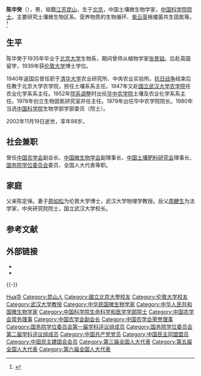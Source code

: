 '''陈华癸'''（{{bd|1914年|1月11日|2002年|11月19日|catIdx=Chen陈}}），男，祖籍[[江苏|江苏]][[昆山县|昆山]]，生于[[北京|北京]]，中国土壤微生物学家，[[中国科学院院士|中国科学院院士]]。主要研究土壤微生物区系、营养物质的生物循环、[[紫云英|紫云英]]根瘤菌共生固氮等。<ref>{{Cite book|title=中华当代文化名人大辞典|author=张品兴, 殷登祥, 陈有进等主编|publisher=中国广播电视出版社|year=1992|isbn=9787504315137|location=北京|pages=}}</ref>

== 生平 ==
陈华癸于1935年毕业于[[北京大学|北京大学]]生物系，期间曾师从植物学家[[张景钺|张景钺]]。后赴英国留学，1939年获[[伦敦大学|伦敦大学]]博士学位。

1940年返国后曾任职于[[清华大学|清华大学]]农业研究所、中央农业实验所。[[抗日战争|抗日战争]]结束后任教于北京大学农学院，担任土壤系系主任。1947年又赴[[国立武汉大学农学院|国立武汉大学农学院]]任农业化学系系主任。1952年[[院系调整|院系调整]]时出任[[华中农学院|华中农学院]]土壤及农业化学系系主任。1978年创立生物固氮研究室并任主任。1979年出任华中农学院院长。1980年当选[[中国科学院|中国科学院]]生物学部学部委员（院士）。

2002年11月19日逝世，享年88岁。

== 社会兼职 ==
曾任[[中国农学会|中国农学会]]副会长、[[中国微生物学会|中国微生物学会]]副理事长、[[中国土壤肥料研究会|中国土壤肥料研究会]]理事长、[[国务院学位委员会|国务院学位委员会]]委员、全国人大代表等职。

== 家庭 ==
父亲陈定保。妻子[[周如松|周如松]]为伦敦大学博士，武汉大学物理学教授。岳父[[周鲠生|周鲠生]]为法学家，中央研究院院士，国立武汉大学校长。

== 参考文献 ==
{{Reflist}}

== 外部链接 ==
* {{cite web|url=http://www.cast.org.cn/n35081/n10371505/10380487.html|title=著名土壤学家陈华癸|publisher=[[中国科学技术协会|中国科学技术协会]]|deadurl=yes|archiveurl=https://web.archive.org/web/20100317175616/http://www.cast.org.cn/n35081/n10371505/10380487.html|archivedate=2010-03-17}}
* {{cite web|url=http://www.sspp.org.cn/yuanshifc_chenhg.htm|title=陈华癸|publisher=上海市植物生理学会|deadurl=yes|archiveurl=https://web.archive.org/web/20141101155851/http://www.sspp.org.cn/yuanshifc_chenhg.htm|archivedate=2014-11-01}}

{{-}}
{{中国科学院生命科学和医学学部院士}}
{{国务院学位委员会第一届学科评议组/农学}}
{{国务院学位委员会第二届学科评议组/农学}}
{{Navboxes
| title  = 陈华癸在[[中国农学会|中国农学会]]的职务
| list1  =
{{中国农学会第三届理事会}}
{{中国农学会第四届理事会}}
{{中国农学会第五届理事会}}
{{中国农学会第六届理事会}}
}}

{{Authority control}}
{{DEFAULTSORT:Chen陈}}
[[Category:陈姓|Hua华]]
[[Category:昆山人|Category:昆山人]]
[[Category:國立北京大學校友|Category:國立北京大學校友]]
[[Category:伦敦大学校友|Category:伦敦大学校友]]
[[Category:武汉大学教授|Category:武汉大学教授]]
[[Category:中华民国微生物学家|Category:中华民国微生物学家]]
[[Category:中华人民共和国微生物学家|Category:中华人民共和国微生物学家]]
[[Category:中国科学院生命科学和医学学部院士|Category:中国科学院生命科学和医学学部院士]]
[[Category:中国农学会常务理事|Category:中国农学会常务理事]]
[[Category:中国农学会副会长|Category:中国农学会副会长]]
[[Category:中国农学会荣誉理事|Category:中国农学会荣誉理事]]
[[Category:国务院学位委员会第一届学科评议组成员|Category:国务院学位委员会第一届学科评议组成员]]
[[Category:国务院学位委员会第二届学科评议组成员|Category:国务院学位委员会第二届学科评议组成员]]
[[Category:中国共产党党员|Category:中国共产党党员]]
[[Category:中国民主同盟盟员|Category:中国民主同盟盟员]]
[[Category:中国民主建国会会员|Category:中国民主建国会会员]]
[[Category:第三届全国人大代表|Category:第三届全国人大代表]]
[[Category:第五届全国人大代表|Category:第五届全国人大代表]]
[[Category:第六届全国人大代表|Category:第六届全国人大代表]]